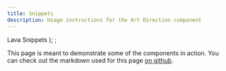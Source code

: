 ```yaml
---
title: Snippets
description: Usage instructions for the Art Direction component
---
```


  <span>
    Lava Snippets 
  </span>
);
;

<PageDescription>

This page is meant to demonstrate some of the components in action. You can check out the markdown used for this page [on github](https://github.com/carbon-design-system/gatsby-theme-carbon/blob/master/packages/example/src/pages/demo/index.mdx).

</PageDescription>